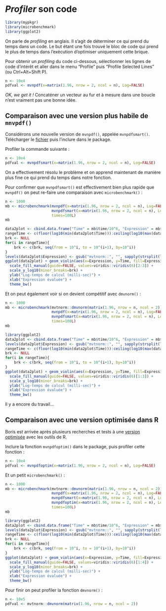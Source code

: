 
# *Profiler* son code

```r
library(mypkgr)
library(microbenchmark)
library(ggplot2)
```

On parle de *profiling* en anglais. Il s'agit de déterminer ce qui prend
du temps dans un code. Le but étant une fois trouvé le bloc de code qui prend
le plus de temps dans l'exécution d'optimiser uniquement cette brique.

Pour obtenir un *profiling* du code ci-dessous, sélectionner les lignes de code
d’intérêt et aller dans le menu "Profile" puis "Profile Selected Lines" (ou
Ctrl+Alt+Shift P).

```r
n <- 10e4
pdfval <- mvnpdf(x=matrix(1.96, nrow = 2, ncol = n), Log=FALSE)
```

*OK, we get it !* Concaténer un vecteur au fur et à mesure dans une boucle
n'est vraiment pas une bonne idée.

## Comparaison avec une version plus habile de `mnvpdf()`

Considérons une nouvelle version de `mvnpdf()`, appelée `mvnpdfsmart()`.
Télécharger le
[fichier](https://r-dev-perf.borishejblum.science/FormationRavancee_dev_perf_files/mvnpdfsmart.R) puis
l'inclure dans le package.

Profiler la commande suivante :

```r
n <- 10e4
pdfval <- mvnpdfsmart(x=matrix(1.96, nrow = 2, ncol = n), Log=FALSE)
```

On a effectivement résolu le problème et on apprend maintenant de manière plus
fine ce qui prend du temps dans notre fonction.

Pour confirmer que `mvnpdfsmart()` est effectivement bien plus rapide que
`mvnpdf()` on peut re-faire une comparaison avec `microbenchmark()` :

```r
n <- 1000
mb <- microbenchmark(mvnpdf(x=matrix(1.96, nrow = 2, ncol = n), Log=FALSE),
                     mvnpdfsmart(x=matrix(1.96, nrow = 2, ncol = n), Log=FALSE),
                     times=100L)
mb
```

```r
data2plot <- cbind.data.frame("Time" = mb$time/10^6, "Expression" = mb$expr)
rangeTime <- c(floor(log10(min(data2plot$Time))):ceiling(log10(max(data2plot$Time))))
brk <- NULL
for(i in rangeTime){
    brk <- c(brk, seq(from = 10^i, to = 10^(i+1), by=10^i))
}
levels(data2plot$Expression) <- gsub("mvtnorm::", "", sapply(strsplit(levels(data2plot$Expression), "(", fixed=T), "[", 1))
ggplot(data2plot) + geom_violin(aes(x=Expression, y=Time, fill=Expression), alpha=0.8)  +
  scale_fill_manual(guide=FALSE, values=viridis::viridis(6)[2:3]) + 
  scale_y_log10(minor_breaks=brk) +
  ylab("Log-temps de calcul (milli-sec)") +
  xlab("Expression évaluée") +
  theme_bw()
```

Et on peut également voir si on devient compétitif avec `dmvnorm()` :

```r
n <- 1000
mb <- microbenchmark(mvtnorm::dmvnorm(matrix(1.96, nrow = n, ncol = 2)),
                     mvnpdf(x=matrix(1.96, nrow = 2, ncol = n), Log=FALSE),
                     mvnpdfsmart(x=matrix(1.96, nrow = 2, ncol = n), Log=FALSE),
                     times=100L)
mb
```

```r
library(ggplot2)
data2plot <- cbind.data.frame("Time" = mb$time/10^6, "Expression" = mb$expr)
levels(data2plot$Expression) <- gsub("mvtnorm::", "", sapply(strsplit(levels(data2plot$Expression), "(", fixed=T), "[", 1))
rangeTime <- c(floor(log10(min(data2plot$Time))):ceiling(log10(max(data2plot$Time))))
brk <- NULL
for(i in rangeTime){
    brk <- c(brk, seq(from = 10^i, to = 10^(i+1), by=10^i))
}
ggplot(data2plot) + geom_violin(aes(x=Expression, y=Time, fill=Expression), alpha=0.8)  +
  scale_fill_manual(guide=FALSE, values=viridis::viridis(6)[1:3]) + 
  scale_y_log10(minor_breaks=brk) + 
  ylab("Log-temps de calcul (milli-sec)") +
  xlab("Expression évaluée") +
  theme_bw()
```

Il y a encore du travail...

## Comparaison avec une version optimisée dans R

Boris est arrivée après plusieurs recherches et tests à une
[version optimisée](https://r-dev-perf.borishejblum.science/FormationRavancee_dev_perf_files/mvnpdfoptim.R)
avec les outils de R.

Inclure la fonction `mvnpdfoptim()` dans le package, puis profiler cette
fonction :

```r
n <- 10e4
pdfval <- mvnpdfoptim(x=matrix(1.96, nrow = 2, ncol = n), Log=FALSE)
```

Et un petit `microbenchmark()` :

```r
n <- 1000
mb <- microbenchmark(mvtnorm::dmvnorm(matrix(1.96, nrow = n, ncol = 2)),
                     mvnpdf(x=matrix(1.96, nrow = 2, ncol = n), Log=FALSE),
                     mvnpdfsmart(x=matrix(1.96, nrow = 2, ncol = n), Log=FALSE),
                     mvnpdfoptim(x=matrix(1.96, nrow = 2, ncol = n), Log=FALSE),
                     times=100L)
mb
```

```r
library(ggplot2)
data2plot <- cbind.data.frame("Time" = mb$time/10^6, "Expression" = mb$expr)
levels(data2plot$Expression) <- gsub("mvtnorm::", "", sapply(strsplit(levels(data2plot$Expression), "(", fixed=T), "[", 1))
rangeTime <- c(floor(log10(min(data2plot$Time))):ceiling(log10(max(data2plot$Time))))
brk <- NULL
for(i in rangeTime){
    brk <- c(brk, seq(from = 10^i, to = 10^(i+1), by=10^i))
}
ggplot(data2plot) + geom_violin(aes(x=Expression, y=Time, fill=Expression), alpha=0.8)  +
  scale_fill_manual(guide=FALSE, values=viridis::viridis(6)[1:4]) +
  scale_y_log10(minor_breaks=brk) + 
  ylab("Log-temps de calcul (milli-sec)") +
  xlab("Expression évaluée") +
  theme_bw()
```

Pour finir on peut profiler la fonction `dmvnorm()` :

```r
n <- 10e5
pdfval <- mvtnorm::dmvnorm(matrix(1.96, nrow = n, ncol = 2))
```

